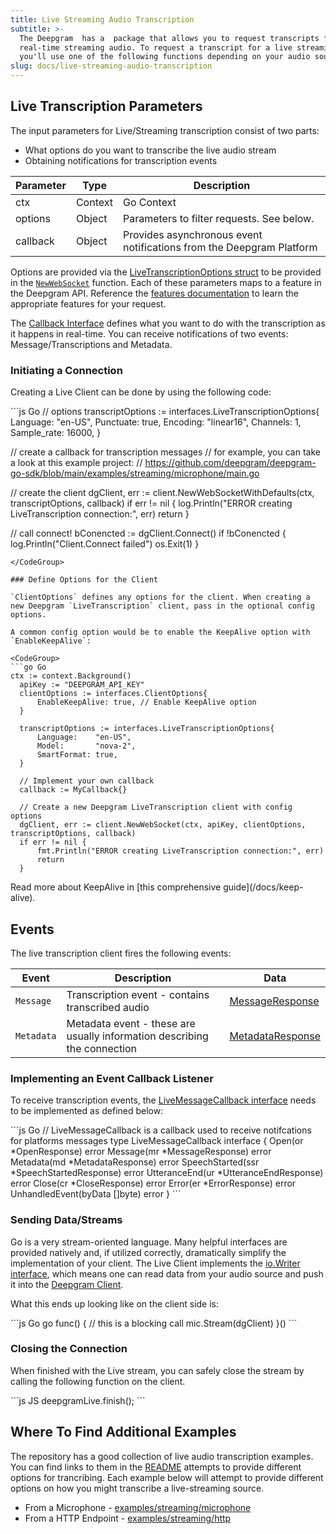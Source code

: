 ```yaml
---
title: Live Streaming Audio Transcription
subtitle: >-
  The Deepgram  has a  package that allows you to request transcripts for
  real-time streaming audio. To request a transcript for a live streaming audio,
  you'll use one of the following functions depending on your audio source:
slug: docs/live-streaming-audio-transcription
---
```



## Live Transcription Parameters

The input parameters for Live/Streaming transcription consist of two parts:

* What options do you want to transcribe the live audio stream
* Obtaining notifications for transcription events

| Parameter | Type    | Description                                                          |
| --------- | ------- | -------------------------------------------------------------------- |
| ctx       | Context | Go Context                                                           |
| options   | Object  | Parameters to filter requests. See below.                            |
| callback  | Object  | Provides asynchronous event notifications from the Deepgram Platform |

Options are provided via the [LiveTranscriptionOptions struct](https://github.com/deepgram/deepgram-go-sdk/blob/main/pkg/client/interfaces/v1/types-stream.go#L14) to be provided in the [`NewWebSocket`](https://github.com/deepgram/deepgram-go-sdk/blob/main/pkg/client/listen/client.go#L130) function. Each of these parameters maps to a feature in the Deepgram API. Reference the [features documentation](/docs/features-overview) to learn the appropriate features for your request.

The [Callback Interface](https://github.com/deepgram/deepgram-go-sdk/blob/main/pkg/api/listen/v1/websocket/interfaces/interfaces.go#L9-L18) defines what you want to do with the transcription as it happens in real-time. You can receive notifications of two events: Message/Transcriptions and Metadata.

### Initiating a Connection

Creating a Live Client can be done by using the following code:

<CodeGroup>
  ```js Go
  // options
  transcriptOptions := interfaces.LiveTranscriptionOptions{
  	Language:    "en-US",
  	Punctuate:   true,
  	Encoding:    "linear16",
  	Channels:    1,
  	Sample_rate: 16000,
  }

  // create a callback for transcription messages
  // for example, you can take a look at this example project:
  // https://github.com/deepgram/deepgram-go-sdk/blob/main/examples/streaming/microphone/main.go

  // create the client
  dgClient, err := client.NewWebSocketWithDefaults(ctx, transcriptOptions, callback)
  if err != nil {
  	log.Println("ERROR creating LiveTranscription connection:", err)
  	return
  }

  // call connect!
  bConencted := dgClient.Connect()
  if !bConencted {
  	log.Println("Client.Connect failed")
  	os.Exit(1)
  }
  ```
</CodeGroup>

### Define Options for the Client

`ClientOptions` defines any options for the client. When creating a new Deepgram `LiveTranscription` client, pass in the optional config options.

A common config option would be to enable the KeepAlive option with `EnableKeepAlive`:

<CodeGroup>
  ```go Go
  ctx := context.Background()
  	apiKey := "DEEPGRAM_API_KEY"
  	clientOptions := interfaces.ClientOptions{
  		EnableKeepAlive: true, // Enable KeepAlive option
  	}

  	transcriptOptions := interfaces.LiveTranscriptionOptions{
  		Language:    "en-US",
  		Model:       "nova-2",
  		SmartFormat: true,
  	}

  	// Implement your own callback
  	callback := MyCallback{}

  	// Create a new Deepgram LiveTranscription client with config options
  	dgClient, err := client.NewWebSocket(ctx, apiKey, clientOptions, transcriptOptions, callback)
  	if err != nil {
  		fmt.Println("ERROR creating LiveTranscription connection:", err)
  		return
  	}
  ```
</CodeGroup>

<Info>
  Read more about KeepAlive in [this comprehensive guide](/docs/keep-alive).
</Info>

## Events

The live transcription client fires the following events:

| Event      | Description                                                              | Data                                                                                                                                |
| ---------- | ------------------------------------------------------------------------ | ----------------------------------------------------------------------------------------------------------------------------------- |
| `Message`  | Transcription event - contains transcribed audio                         | [MessageResponse](https://github.com/deepgram/deepgram-go-sdk/blob/main/pkg/api/listen/v1/websocket/interfaces/types.go#L89-L99)    |
| `Metadata` | Metadata event - these are usually information describing the connection | [MetadataResponse](https://github.com/deepgram/deepgram-go-sdk/blob/main/pkg/api/listen/v1/websocket/interfaces/types.go#L102-L113) |

### Implementing an Event Callback Listener

To receive transcription events, the [LiveMessageCallback interface](https://github.com/deepgram/deepgram-go-sdk/blob/main/pkg/api/listen/v1/websocket/interfaces/interfaces.go#L9-L18) needs to be implemented as defined below:

<CodeGroup>
  ```js Go
  // LiveMessageCallback is a callback used to receive notifcations for platforms messages
  type LiveMessageCallback interface {
  	Open(or *OpenResponse) error
  	Message(mr *MessageResponse) error
  	Metadata(md *MetadataResponse) error
  	SpeechStarted(ssr *SpeechStartedResponse) error
  	UtteranceEnd(ur *UtteranceEndResponse) error
  	Close(cr *CloseResponse) error
  	Error(er *ErrorResponse) error
  	UnhandledEvent(byData []byte) error
  }
  ```
</CodeGroup>

### Sending Data/Streams

Go is a very stream-oriented language. Many helpful interfaces are provided natively and, if utilized correctly, dramatically simplify the implementation of your client. The Live Client implements the [io.Writer interface](https://pkg.go.dev/io#Writer), which means one can read data from your audio source and push it into the [Deepgram Client](https://github.com/deepgram/deepgram-go-sdk/blob/main/pkg/client/listen/v1/websocket/client.go#L444).

What this ends up looking like on the client side is:

<CodeGroup>
  ```js Go
  	go func() {
  		// this is a blocking call
  		mic.Stream(dgClient)
  	}()
  ```
</CodeGroup>

### Closing the Connection

When finished with the Live stream, you can safely close the stream by calling the following function on the client.

<CodeGroup>
  ```js JS
  deepgramLive.finish();
  ```
</CodeGroup>

## Where To Find Additional Examples

The repository has a good collection of live audio transcription examples. You can find links to them in the [README](https://github.com/deepgram/deepgram-go-sdk/tree/main?tab=readme-ov-file#examples) attempts to provide different options for trancribing. Each example below will attempt to provide different options on how you might transcribe a live-streaming source.

* From a Microphone - [examples/streaming/microphone](https://github.com/deepgram/deepgram-go-sdk/blob/main/examples/speech-to-text/websocket/microphone/README.md)
* From a HTTP Endpoint - [examples/streaming/http](https://github.com/deepgram/deepgram-go-sdk/blob/main/examples/streaming/http/main.go)
